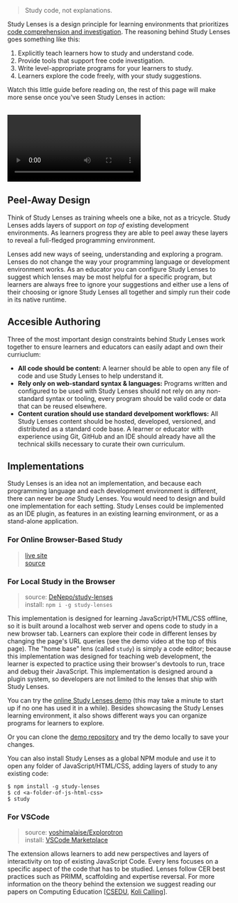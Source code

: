 > Study code, not explanations.

Study Lenses is a design principle for learning environments that prioritizes [code comprehension and investigation](./curriculum-design/prismm.mdx). The reasoning behind Study Lenses goes something like this:

1. Explicitly teach learners how to study and understand code.
2. Provide tools that support free code investigation.
3. Write level-appropriate programs for your learners to study.
4. Learners explore the code freely, with your study suggestions.

Watch this little guide before reading on, the rest of this page will make more sense once you've seen Study Lenses in action:

<br />

<video controls>

<source src="/study-lenses-guide.mp4" type="video/mp4"></source>

<a href="/study-lenses-guide.mp4">Download the Guide</a>

</video>

## Peel-Away Design

Think of Study Lenses as training wheels one a bike, not as a tricycle. Study Lenses adds layers of support _on top of_ existing development environments. As learners progress they are able to peel away these layers to reveal a full-fledged programming environment.

Lenses add new ways of seeing, understanding and exploring a program. Lenses do not change the way your programming language or development environment works. As an educator you can configure Study Lenses to suggest which lenses may be most helpful for a specific program, but learners are always free to ignore your suggestions and either use a lens of their choosing or ignore Study Lenses all together and simply run their code in its native runtime.

## Accesible Authoring

Three of the most important design constraints behind Study Lenses work together to ensure learners and educators can easily adapt and own their curriuclum:

- **All code should be content:** A learner should be able to open any file of code and use Study Lenses to help understand it.
- **Rely only on web-standard syntax & languages:** Programs written and configured to be used with Study Lenses should not rely on any non-standard syntax or tooling, every program should be valid code or data that can be reused elsewhere.
- **Content curation should use standard develpoment workflows:** All Study Lenses content should be hosted, developed, versioned, and distributed as a standard code base. A learner or educator with experience using Git, GitHub and an IDE should already have all the technical skills necessary to curate their own curriculum.

## Implementations

Study Lenses is an idea not an implementation, and because each programming language and each development environment is different, there can never be _one_ Study Lenses. You would need to design and build one implementation for each setting. Study Lenses could be implemented as an IDE plugin, as features in an existing learning environment, or as a stand-alone application.

### For Online Browser-Based Study

> [live site](https://study-lenses.evancole.be/demo) <br/>
> [source](https://github.com/colevandersWands/study-lenses)

### For Local Study in the Browser 

> source: [DeNepo/study-lenses](https://github.com/DeNepo/study-lenses) <br/>
> install: `npm i -g study-lenses`

This implementation is designed for learning JavaScript/HTML/CSS offline, so it is built around a localhost web server and opens code to study in a new browser tab. Learners can explore their code in different lenses by changing the page's URL queries (see the demo video at the top of this page). The "home base" lens (called `study`) is simply a code editor; because this implementation was designed for teaching web development, the learner is expected to practice using their browser's devtools to run, trace and debug their JavaScript. This implementation is designed around a plugin system, so developers are not limited to the lenses that ship with Study Lenses.

You can try the [online Study Lenses demo](https://study-lenses-demo.onrender.com/?--defaults) (this may take a minute to start up if no one has used it in a while). Besides showcasing the Study Lenses learning environment, it also shows different ways you can organize programs for learners to explore.

Or you can clone the [demo repository](https://github.com/colevandersWands/study-lenses-demo) and try the demo locally to save your changes.

You can also install Study Lenses as a global NPM module and use it to open any folder of JavaScript/HTML/CSS, adding layers of study to any existing code:

```
$ npm install -g study-lenses
$ cd <a-folder-of-js-html-css>
$ study
```

### For VSCode

> source: [yoshimalaise/Explorotron](https://github.com/yoshimalaise/Explorotron) <br/>
> install: [VSCode Marketplace](https://marketplace.visualstudio.com/items?itemName=YoshiMalaise.explorotron&ssr=false#qna)

The extension allows learners to add new perspectives and layers of interactivity on top of existing JavaScript Code. Every lens focuses on a specific aspect of the code that has to be studied. Lenses follow CER best practices such as PRIMM, scaffolding and expertise reversal. For more information on the theory behind the extension we suggest reading our papers on Computing Education [[CSEDU](https://cris.vub.be/ws/portalfiles/portal/94803453/malaise_CSEDU2023.pdf), [Koli Calling](https://wise.vub.ac.be/publication/explorotron-ide-extension-guided-and-independent-code-exploration-and-learning)].
